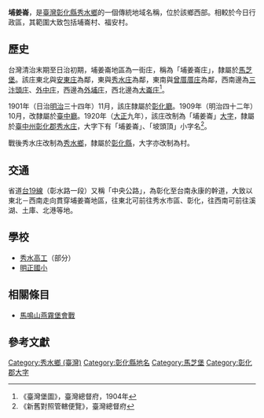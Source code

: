 {{noteTA　
|1 = zh-cn:庄; zh-hk:庄; zh-tw:庄;
}}
'''埔姜崙'''，是[[臺灣|臺灣]][[彰化縣|彰化縣]][[秀水鄉_(台灣)|秀水鄉]]的一個傳統地域名稱，位於該鄉西部。相較於今日行政區，其範圍大致包括埔崙村、福安村。

==歷史==
台灣清治末期至日治初期，埔姜崙地區為一街庄，稱為「埔姜崙庄」，隸屬於[[馬芝堡|馬芝堡]]。該庄東北與[[安東庄|安東庄]]為鄰，東與[[秀水_(彰化縣大字)|秀水庄]]為鄰，東南與[[曾厝厝庄|曾厝厝庄]]為鄰，西南邊為[[三汴頭庄|三汴頭庄]]、[[外中庄|外中庄]]，西邊為[[外埔_(彰化縣)|外埔庄]]，西北邊為[[大崙_(彰化縣福興鄉)|大崙庄]]<ref>《臺灣堡圖》，臺灣總督府，1904年</ref>。

1901年（日治[[明治|明治]]三十四年）11月，該庄隸屬於[[彰化廳|彰化廳]]。1909年（明治四十二年）10月，改隸屬於[[臺中廳|臺中廳]]。1920年（[[大正|大正]]九年），該庄改制為「埔姜崙」[[大字|大字]]，隸屬於[[臺中州|臺中州]][[彰化郡|彰化郡]][[秀水庄|秀水庄]]，大字下有「埔姜崙」、「坡頭頂」小字名<ref>《新舊對照管轄便覽》，臺灣總督府</ref>。

戰後秀水庄改制為[[秀水鄉_(台灣)|秀水鄉]]，隸屬於[[彰化縣|彰化縣]]，大字亦改制為村。

==交通==
省道[[台19線|台19線]]（彰水路一段）又稱「中央公路」，為彰化至台南永康的幹道，大致以東北－西南走向貫穿埔姜崙地區，往東北可前往秀水市區、彰化，往西南可前往溪湖、土庫、北港等地。

==學校==
*[[秀水高工|秀水高工]]（部分）
*[[明正國小|明正國小]]

== 相關條目 ==

* [[馬鳴山燕霧堡會戰|馬鳴山燕霧堡會戰]]

==參考文獻==
{{reflist}}

{{彰化郡}}

[[Category:秀水鄉_(臺灣)|Category:秀水鄉 (臺灣)]]
[[Category:彰化縣地名|Category:彰化縣地名]]
[[Category:馬芝堡|Category:馬芝堡]]
[[Category:彰化郡大字|Category:彰化郡大字]]